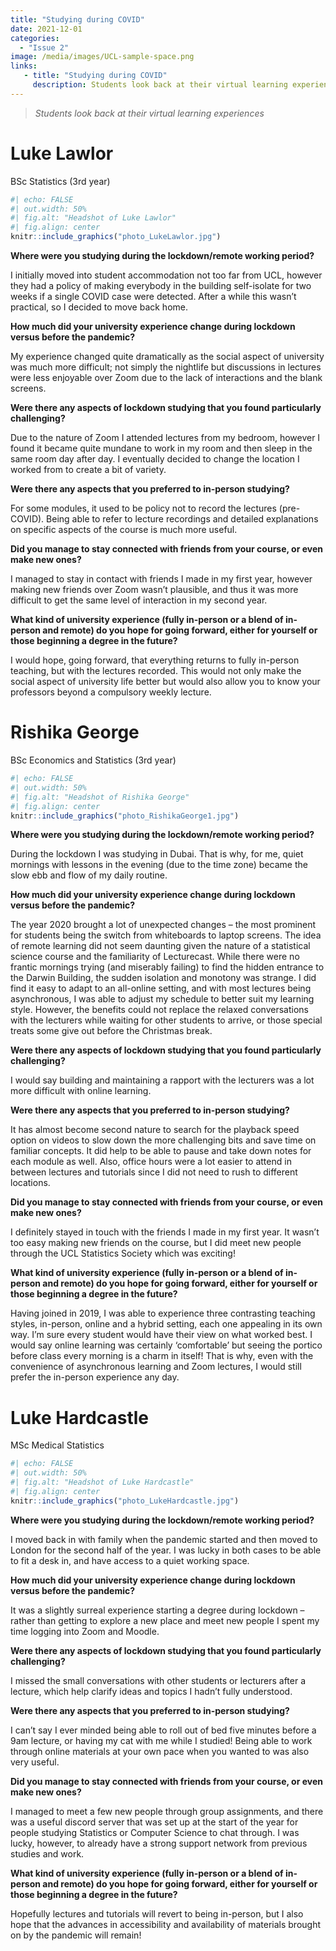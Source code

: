 ```yaml
---
title: "Studying during COVID"
date: 2021-12-01
categories:
  - "Issue 2"
image: /media/images/UCL-sample-space.png 
links: 
   - title: "Studying during COVID"
     description: Students look back at their virtual learning experiences
---
```


> *Students look back at their virtual learning experiences*


# Luke Lawlor
BSc Statistics (3rd year)

```r
#| echo: FALSE
#| out.width: 50%
#| fig.alt: "Headshot of Luke Lawlor"
#| fig.align: center
knitr::include_graphics("photo_LukeLawlor.jpg")
```

**Where were you studying during the lockdown/remote working period?**

I initially moved into student accommodation not too far from UCL, however they had a policy of making everybody in the building self-isolate for two weeks if a single COVID case were detected. After a while this wasn't practical, so I decided to move back home.

**How much did your university experience change during lockdown versus before the pandemic?**

My experience changed quite dramatically as the social aspect of university was much more difficult; not simply the nightlife but discussions in lectures were less enjoyable over Zoom due to the lack of interactions and the blank screens.

**Were there any aspects of lockdown studying that you found particularly challenging?**

Due to the nature of Zoom I attended lectures from my bedroom, however I found it became quite mundane to work in my room and then sleep in the same room day after day. I eventually decided to change the location I worked from to create a bit of variety.

**Were there any aspects that you preferred to in-person studying?**

For some modules, it used to be policy not to record the lectures (pre-COVID). Being able to refer to lecture recordings and detailed explanations on specific aspects of the course is much more useful.

**Did you manage to stay connected with friends from your course, or even make new ones?**

I managed to stay in contact with friends I made in my first year, however making new friends over Zoom wasn't plausible, and thus it was more difficult to get the same level of interaction in my second year.

**What kind of university experience (fully in-person or a blend of in-person and remote) do you hope for going forward, either for yourself or those beginning a degree in the future?**

I would hope, going forward, that everything returns to fully in-person teaching, but with the lectures recorded. This would not only make the social aspect of university life better but would also allow you to know your professors beyond a compulsory weekly lecture.

# Rishika George
BSc Economics and Statistics (3rd year)

```r
#| echo: FALSE
#| out.width: 50%
#| fig.alt: "Headshot of Rishika George"
#| fig.align: center
knitr::include_graphics("photo_RishikaGeorge1.jpg")
```

**Where were you studying during the lockdown/remote working period?**

During the lockdown I was studying in Dubai. That is why, for me, quiet mornings with lessons in the evening (due to the time zone) became the slow ebb and flow of my daily routine. 

**How much did your university experience change during lockdown versus before the pandemic?**

The year 2020 brought a lot of unexpected changes – the most prominent for students being the switch from whiteboards to laptop screens. The idea of remote learning did not seem daunting given the nature of a statistical science course and the familiarity of Lecturecast. While there were no frantic mornings trying (and miserably failing) to find the hidden entrance to the Darwin Building, the sudden isolation and monotony was strange.  I did find it easy to adapt to an all-online setting, and with most lectures being asynchronous, I was able to adjust my schedule to better suit my learning style. However, the benefits could not replace the relaxed conversations with the lecturers while waiting for other students to arrive, or those special treats some give out before the Christmas break. 

**Were there any aspects of lockdown studying that you found particularly challenging?**

I would say building and maintaining a rapport with the lecturers was a lot more difficult with online learning. 

**Were there any aspects that you preferred to in-person studying?**

It has almost become second nature to search for the playback speed option on videos to slow down the more challenging bits and save time on familiar concepts. It did help to be able to pause and take down notes for each module as well. Also, office hours were a lot easier to attend in between lectures and tutorials since I did not need to rush to different locations.

**Did you manage to stay connected with friends from your course, or even make new ones?**

I definitely stayed in touch with the friends I made in my first year. It wasn’t too easy making new friends on the course, but I did meet new people through the UCL Statistics Society which was exciting!

**What kind of university experience (fully in-person or a blend of in-person and remote) do you hope for going forward, either for yourself or those beginning a degree in the future?**

Having joined in 2019, I was able to experience three contrasting teaching styles, in-person, online and a hybrid setting, each one appealing in its own way. I’m sure every student would have their view on what worked best. I would say online learning was certainly ‘comfortable’ but seeing the portico before class every morning is a charm in itself! That is why, even with the convenience of asynchronous learning and Zoom lectures, I would still prefer the in-person experience any day.


# Luke Hardcastle
MSc Medical Statistics

```r
#| echo: FALSE
#| out.width: 50%
#| fig.alt: "Headshot of Luke Hardcastle"
#| fig.align: center
knitr::include_graphics("photo_LukeHardcastle.jpg")
```

**Where were you studying during the lockdown/remote working period?**

I moved back in with family when the pandemic started and then moved to London for the second half of the year. I was lucky in both cases to be able to fit a desk in, and have access to a quiet working space.

**How much did your university experience change during lockdown versus before the pandemic?**

It was a slightly surreal experience starting a degree during lockdown – rather than getting to explore a new place and meet new people I spent my time logging into Zoom and Moodle. 

**Were there any aspects of lockdown studying that you found particularly challenging?**

I missed the small conversations with other students or lecturers after a lecture, which help clarify ideas and topics I hadn't fully understood.

**Were there any aspects that you preferred to in-person studying?**

I can't say I ever minded being able to roll out of bed five minutes before a 9am lecture, or having my cat with me while I studied! Being able to work through online materials at your own pace when you wanted to was also very useful.

**Did you manage to stay connected with friends from your course, or even make new ones?**

I managed to meet a few new people through group assignments, and there was a useful discord server that was set up at the start of the year for people studying Statistics or Computer Science to chat through. I was lucky, however, to already have a strong support network from previous studies and work.

**What kind of university experience (fully in-person or a blend of in-person and remote) do you hope for going forward, either for yourself or those beginning a degree in the future?**

Hopefully lectures and tutorials will revert to being in-person, but I also hope that the advances in accessibility and availability of materials brought on by the pandemic will remain!
